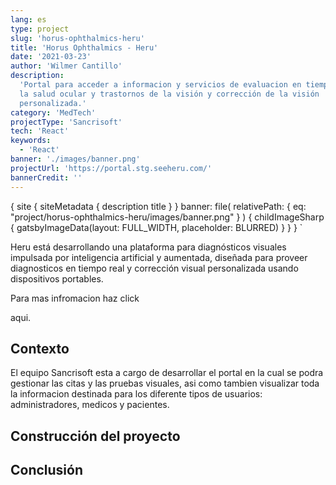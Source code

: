 ```yaml
---
lang: es
type: project
slug: 'horus-ophthalmics-heru'
title: 'Horus Ophthalmics - Heru'
date: '2021-03-23'
author: 'Wilmer Cantillo'
description:
  'Portal para acceder a informacion y servicios de evaluacion en tiempo real de
  la salud ocular y trastornos de la visión y corrección de la visión
  personalizada.'
category: 'MedTech'
projectType: 'Sancrisoft'
tech: 'React'
keywords:
  - 'React'
banner: './images/banner.png'
projectUrl: 'https://portal.stg.seeheru.com/'
bannerCredit: ''
---
```


  {
    site {
      siteMetadata {
        description
        title
      }
    }
    banner: file(
      relativePath: { eq: "project/horus-ophthalmics-heru/images/banner.png" }
    ) {
      childImageSharp {
        gatsbyImageData(layout: FULL_WIDTH, placeholder: BLURRED)
      }
    }
  }
`

<!--
https://www.seeheru.com/technology/
https://portal-api.stg.seeheru.com/explorer/
https://portal.stg.seeheru.com/
-->

Heru está desarrollando una plataforma para diagnósticos visuales impulsada por
inteligencia artificial y aumentada, diseñada para proveer diagnosticos en
tiempo real y corrección visual personalizada usando dispositivos portables.

Para mas infromacion haz click

<Link href="https://www.seeheru.com/technology/">aqui</Link>.

## Contexto

El equipo Sancrisoft esta a cargo de desarrollar el portal en la cual se podra
gestionar las citas y las pruebas visuales, asi como tambien visualizar toda la
informacion destinada para los diferente tipos de usuarios: administradores,
medicos y pacientes.

## Construcción del proyecto

## Conclusión
